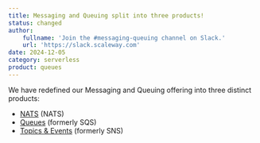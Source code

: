 ```yaml
---
title: Messaging and Queuing split into three products!
status: changed
author:
    fullname: 'Join the #messaging-queuing channel on Slack.'
    url: 'https://slack.scaleway.com'
date: 2024-12-05
category: serverless
product: queues
---
```


We have redefined our Messaging and Queuing offering into three distinct products: 
- [NATS](/nats/) (NATS)
- [Queues](/queues/) (formerly SQS)
- [Topics & Events](/topics-and-events/) (formerly SNS)
